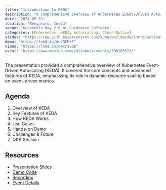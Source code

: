 ```yaml
---
title: "Introduction to KEDA"
description: "A comprehensive overview of Kubernetes Event-Driven Autoscaling, covering architecture, implementation, and real-world use cases"
date: "2024-05-18"
location: "Bengaluru, India"
venue: "Kubetools Day 2.0 at Guidewire Software"
categories: [Kubernetes, KEDA, Autoscaling, Cloud Native]
slides: "https://raw.githubusercontent.com/kunalworldwide/introductiontokeda/main/Introduction%20to%20KEDA.pdf"
demo: "https://lnkd.in/du2NFM7F"
video: "https://lnkd.in/deKraEQb"
event: "https://www.meetup.com/collabnix/events/300163572/"
---
```


The presentation provided a comprehensive overview of Kubernetes Event-Driven Autoscaling (KEDA). It covered the core concepts and advanced features of KEDA, emphasizing its role in dynamic resource scaling based on event-driven metrics.

## Agenda

1. Overview of KEDA
2. Key Features of KEDA
3. How KEDA Works
4. Use Cases
5. Hands-on Demo
6. Challenges & Future
7. Q&A Session

## Resources

- [Presentation Slides]({{< meta slides >}})
- [Demo Code]({{< meta demo >}})
- [Recording]({{< meta video >}})
- [Event Details]({{< meta event >}})